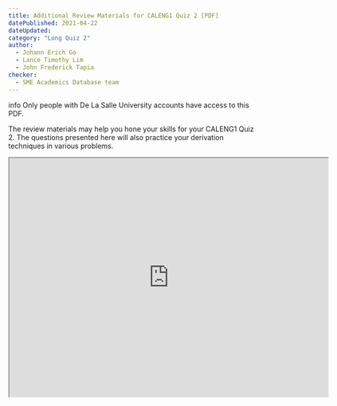 ```yaml
---
title: Additional Review Materials for CALENG1 Quiz 2 [PDF]
datePublished: 2021-04-22
dateUpdated: 
category: "Long Quiz 2"
author: 
  - Johann Erich Go
  - Lance Timothy Lim
  - John Frederick Tapia
checker: 
  - SME Academics Database team
---
```


<div role="alert" className="alert">
  <span class="material-symbols-outlined">info</span>
  <span>Only people with De La Salle University accounts have access to this PDF.</span>
</div>

The review materials may help you hone your skills for your CALENG1 Quiz 2. The questions presented here will also practice your derivation techniques in various problems. 

<iframe src="https://drive.google.com/file/d/1vIO9TaZd8O9FjOXkDn_cMPwmrFXc-yFk/preview" width="640" height="480" allow="autoplay"></iframe>